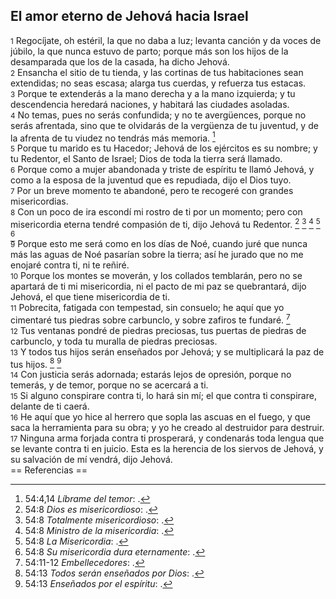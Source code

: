 == El amor eterno de Jehová hacia Israel ==

{{anchor|1}} <small>1</small> Regocíjate, oh estéril, la que no daba a luz; levanta canción y da voces de júbilo, la que nunca estuvo de parto; porque más son los hijos de la desamparada que los de la casada, ha dicho Jehová.<br>
{{anchor|2}} <small>2</small> Ensancha el sitio de tu tienda, y las cortinas de tus habitaciones sean extendidas; no seas escasa; alarga tus cuerdas, y refuerza tus estacas.<br>
{{anchor|3}} <small>3</small> Porque te extenderás a la mano derecha y a la mano izquierda; y tu descendencia heredará naciones, y habitará las ciudades asoladas.<br>
{{anchor|4}} <small>4</small> No temas, pues no serás confundida; y no te avergüences, porque no serás afrentada, sino que te olvidarás de la vergüenza de tu juventud, y de la afrenta de tu viudez no tendrás más memoria. <ref>54:4,14 ''Líbrame del temor'': {{lib|LU|95|4|3}}.</ref><br>
{{anchor|5}} <small>5</small> Porque tu marido es tu Hacedor; Jehová de los ejércitos es su nombre; y tu Redentor, el Santo de Israel; Dios de toda la tierra será llamado.<br>
{{anchor|6}} <small>6</small> Porque como a mujer abandonada y triste de espíritu te llamó Jehová, y como a la esposa de la juventud que es repudiada, dijo el Dios tuyo.<br>
{{anchor|7}} <small>7</small> Por un breve momento te abandoné, pero te recogeré con grandes misericordias.<br>
{{anchor|8}} <small>8</small> Con un poco de ira escondí mi rostro de ti por un momento; pero con misericordia eterna tendré compasión de ti, dijo Jehová tu Redentor. <ref>54:8 ''Dios es misericordioso'': {{lib|LU|2|5|7}}.</ref> <ref>54:8 ''Totalmente misericordioso'': {{lib|LU|142|3|7}}.</ref> <ref>54:8 ''Ministro de la misericordia'': {{lib|LU|6|3|2}}.</ref> <ref>54:8 ''La Misericordia'': {{lib|LU|131|10|6}}.</ref> <ref>54:8 ''Su misericordia dura eternamente'': {{lib|LU|2|4|1}}.</ref><br>
{{anchor|9}} <small>9</small> Porque esto me será como en los días de Noé, cuando juré que nunca más las aguas de Noé pasarían sobre la tierra; así he jurado que no me enojaré contra ti, ni te reñiré.<br>
{{anchor|10}} <small>10</small> Porque los montes se moverán, y los collados temblarán, pero no se apartará de ti mi misericordia, ni el pacto de mi paz se quebrantará, dijo Jehová, el que tiene misericordia de ti.<br>
{{anchor|11}} <small>11</small> Pobrecita, fatigada con tempestad, sin consuelo; he aquí que yo cimentaré tus piedras sobre carbunclo, y sobre zafiros te fundaré. <ref>54:11-12 ''Embellecedores'': {{lib|LU|44|6|1}}.</ref><br>
{{anchor|12}} <small>12</small> Tus ventanas pondré de piedras preciosas, tus puertas de piedras de carbunclo, y toda tu muralla de piedras preciosas.<br>
{{anchor|13}} <small>13</small> Y todos tus hijos serán enseñados por Jehová; y se multiplicará la paz de tus hijos. <ref>54:13 ''Todos serán enseñados por Dios'': {{lib|LU|153|2|11}}.</ref> <ref>54:13 ''Enseñados por el espíritu'': {{lib|LU|156|5|2}}.</ref><br>
{{anchor|14}} <small>14</small> Con justicia serás adornada; estarás lejos de opresión, porque no temerás, y de temor, porque no se acercará a ti.<br>
{{anchor|15}} <small>15</small> Si alguno conspirare contra ti, lo hará sin mí; el que contra ti conspirare, delante de ti caerá.<br>
{{anchor|16}} <small>16</small> He aquí que yo hice al herrero que sopla las ascuas en el fuego, y que saca la herramienta para su obra; y yo he creado al destruidor para destruir.<br>
{{anchor|17}} <small>17</small> Ninguna arma forjada contra ti prosperará, y condenarás toda lengua que se levante contra ti en juicio. Esta es la herencia de los siervos de Jehová, y su salvación de mí vendrá, dijo Jehová.<br>
== Referencias ==

<references />

